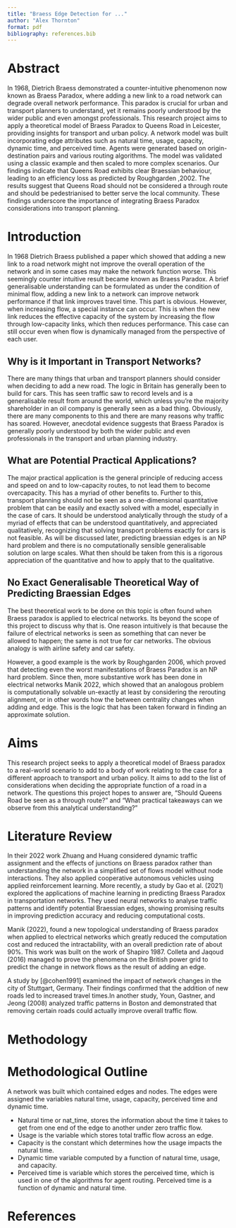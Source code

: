 ```yaml
---
title: "Braess Edge Detection for ..."
author: "Alex Thornton"
format: pdf
bibliography: references.bib
---
```


# Abstract

In 1968, Dietrich Braess demonstrated a counter-intuitive phenomenon now known as Braess Paradox, where adding a new link to a road network can degrade overall network performance.
This paradox is crucial for urban and transport planners to understand, yet it remains poorly understood by the wider public and even amongst professionals.
This research project aims to apply a theoretical model of Braess Paradox to Queens Road in Leicester, providing insights for transport and urban policy.
A network model was built incorporating edge attributes such as natural time, usage, capacity, dynamic time, and perceived time.
Agents were generated based on origin-destination pairs and various routing algorithms.
The model was validated using a classic example and then scaled to more complex scenarios.
Our findings indicate that Queens Road exhibits clear Braessian behaviour, leading to an efficiency loss as predicted by Roughgarden ,2002.
The results suggest that Queens Road should not be considered a through route and should be pedestrianised to better serve the local community.
These findings underscore the importance of integrating Braess Paradox considerations into transport planning.

# Introduction

In 1968 Dietrich Braess published a paper which showed that adding a new link to a road network might not improve the overall operation of the network and in some cases may make the network function worse.
This seemingly counter intuitive result became known as Braess Paradox.
A brief generalisable understanding can be formulated as under the condition of minimal flow, adding a new link to a network can improve network performance if that link improves travel time.
This part is obvious.
However, when increasing flow, a special instance can occur.
This is when the new link reduces the effective capacity of the system by increasing the flow through low-capacity links, which then reduces performance.
This case can still occur even when flow is dynamically managed from the perspective of each user.

## Why is it Important in Transport Networks?

There are many things that urban and transport planners should consider when deciding to add a new road.
The logic in Britain has generally been to build for cars.
This has seen traffic saw to record levels and is a generalisable result from around the world, which unless you’re the majority shareholder in an oil company is generally seen as a bad thing.
Obviously, there are many components to this and there are many reasons why traffic has soared.
However, anecdotal evidence suggests that Braess Paradox is generally poorly understood by both the wider public and even professionals in the transport and urban planning industry.

## What are Potential Practical Applications?

The major practical application is the general principle of reducing access and speed on and to low-capacity routes, to not lead them to become overcapacity.
This has a myriad of other benefits to.
Further to this, transport planning should not be seen as a one-dimensional quantitative problem that can be easily and exactly solved with a model, especially in the case of cars.
It should be understood analytically through the study of a myriad of effects that can be understood quantitatively, and appreciated qualitatively, recognizing that solving transport problems exactly for cars is not feasible.
As will be discussed later, predicting braessian edges is an NP hard problem and there is no computationally sensible generalisable solution on large scales.
What then should be taken from this is a rigorous appreciation of the quantitative and how to apply that to the qualitative.

## No Exact Generalisable Theoretical Way of Predicting Braessian Edges

The best theoretical work to be done on this topic is often found when Braess paradox is applied to electrical networks.
Its beyond the scope of this project to discuss why that is.
One reason intuitively is that because the failure of electrical networks is seen as something that can never be allowed to happen; the same is not true for car networks.
The obvious analogy is with airline safety and car safety.

However, a good example is the work by Roughgarden 2006, which proved that detecting even the worst manifestations of Braess Paradox is an NP hard problem.
Since then, more substantive work has been done in electrical networks Manik 2022, which showed that an analogous problem is computationally solvable un-exactly at least by considering the rerouting alignment, or in other words how the between centrality changes when adding and edge.
This is the logic that has been taken forward in finding an approximate solution.

# Aims

This research project seeks to apply a theoretical model of Braess paradox to a real-world scenario to add to a body of work relating to the case for a different approach to transport and urban policy.
It aims to add to the list of considerations when deciding the appropriate function of a road in a network.
The questions this project hopes to answer are, “Should Queens Road be seen as a through route?”
and “What practical takeaways can we observe from this analytical understanding?”

# Literature Review

In their 2022 work Zhuang and Huang considered dynamic traffic assignment and the effects of junctions on Braess paradox rather than understanding the network in a simplified set of flows model without node interactions.
They also applied cooperative autonomous vehicles using applied reinforcement learning.
More recently, a study by Gao et al. (2021) explored the applications of machine learning in predicting Braess Paradox in transportation networks.
They used neural networks to analyse traffic patterns and identify potential Braessian edges, showing promising results in improving prediction accuracy and reducing computational costs.

Manik (2022), found a new topological understanding of Braess paradox when applied to electrical networks which greatly reduced the computation cost and reduced the intractability, with an overall prediction rate of about 90%.
This work was built on the work of Shapiro 1987.
Colleta and Jaqoud (2016) managed to prove the phenomena on the British power grid to predict the change in network flows as the result of adding an edge.

A study by [@cohen1991] examined the impact of network changes in the city of Stuttgart, Germany.
Their findings confirmed that the addition of new roads led to increased travel times.In another study, Youn, Gastner, and Jeong (2008) analyzed traffic patterns in Boston and demonstrated that removing certain roads could actually improve overall traffic flow.

# Methodology

# Methodological Outline

A network was built which contained edges and nodes.
The edges were assigned the variables natural time, usage, capacity, perceived time and dynamic time.

-   Natural time or nat_time, stores the information about the time it takes to get from one end of the edge to another under zero traffic flow.
-   Usage is the variable which stores total traffic flow across an edge.
-   Capacity is the constant which determines how the usage impacts the natural time.
-   Dynamic time variable computed by a function of natural time, usage, and capacity.
-   Perceived time is variable which stores the perceived time, which is used in one of the algorithms for agent routing. Perceived time is a function of dynamic and natural time.

# References